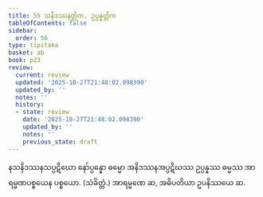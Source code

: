 ```yaml
---
title: 55 သနိဒဿနတ္တိက, ဥပ္ပန္နတ္တိက
tableOfContents: false
sidebar:
  order: 56
type: tipitaka
basket: ab
book: p23
review:
  current: review
  updated: '2025-10-27T21:48:02.098390'
  updated_by: ''
  notes: ''
  history:
  - state: review
    date: '2025-10-27T21:48:02.098390'
    updated_by: ''
    notes: ''
    previous_state: draft
---
```



<ReviewStatus review={frontmatter.review} showDetails={true} />

<HypothesisAnnotation frontmatter={frontmatter} />

<DynamicBreadcrumb />

<Division number="64" book="p23" e="ch" v="40" p="422">

<Paragraph number="201" book="p23">
နသနိဒဿနသပ္ပဋိဃော နော်ပ္ပန္နော ဓမ္မော အနိဒဿနအပ္ပဋိဃဿ ဥပ္ပန္နဿ ဓမ္မဿ အာရမ္မဏပစ္စယေန ပစ္စယော. (သံခိတ္တံ.)
</Paragraph>

<Paragraph number="202" book="p23">
အာရမ္မဏေ ဆ, အဓိပတိယာ ဥပနိဿယေ ဆ.
</Paragraph>
</Division>
